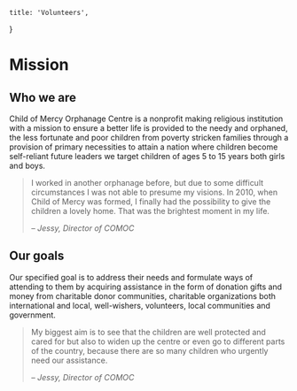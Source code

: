 
	title: 'Volunteers',
}

# Mission

## Who we are

Child of Mercy Orphanage Centre is a nonprofit making religious institution with a mission to ensure a better life is provided to the needy and orphaned, the less fortunate and poor children from poverty stricken families through a provision of primary necessities to attain a nation where children become self-reliant future leaders we target children of ages 5 to 15 years both girls and boys.

<div className="md:flex items-start">
<div className="w-2/3 pr-24">

> I worked in another orphanage before, but due to some difficult circumstances I was not able to presume my visions. In 2010, when Child of Mercy was formed, I finally had the possibility to give the children a lovely home. That was the brightest moment in my life.
>
> – <cite>Jessy, Director of COMOC</cite>

</div>
<Polaroid
	filename="staff/jessica.jpg"
	alt="Jessy, Director of COMOC"
	w={401}
	h={535}
	rotation="right"
	className="w-1/3"
/>
</div>


## Our goals

Our specified goal is to address their needs and formulate ways of attending to them by acquiring assistance in the form of donation gifts and money from charitable donor communities, charitable organizations both international and local, well-wishers, volunteers, local communities and government.

> My biggest aim is to see that the children are well protected and cared for but also to widen up the centre or even go to different parts of the country, because there are so many children who urgently need our assistance.
>
> – <cite>Jessy, Director of COMOC</cite>

<Polaroid
	filename="comoc-staff.jpg"
	alt="COMOC Staff"
	w={840}
	h={680}
/>

